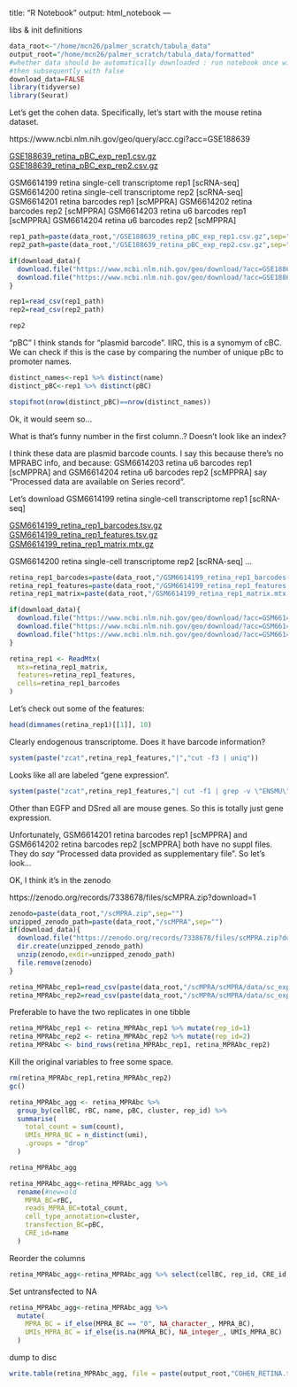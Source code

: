 <!-- # --- -->
title: "R Notebook"
output: html_notebook
---

libs & init definitions
```r
data_root<-"/home/mcn26/palmer_scratch/tabula_data"
output_root="/home/mcn26/palmer_scratch/tabula_data/formatted"
#whether data should be automatically downloaded : run notebook once with true,
#then subsequently with false
download_data=FALSE
library(tidyverse)
library(Seurat)
```


Let's get the cohen data. Specifically, let's start with the mouse retina dataset. 

https://www.ncbi.nlm.nih.gov/geo/query/acc.cgi?acc=GSE188639

[GSE188639_retina_pBC_exp_rep1.csv.gz](https://www.ncbi.nlm.nih.gov/geo/download/?acc=GSE188639&format=file&file=GSE188639%5Fretina%5FpBC%5Fexp%5Frep1%2Ecsv%2Egz)
[GSE188639_retina_pBC_exp_rep2.csv.gz](https://www.ncbi.nlm.nih.gov/geo/download/?acc=GSE188639&format=file&file=GSE188639%5Fretina%5FpBC%5Fexp%5Frep2%2Ecsv%2Egz)

GSM6614199 	retina single-cell transcriptome rep1 [scRNA-seq]
GSM6614200 	retina single-cell transcriptome rep2 [scRNA-seq]
GSM6614201 	retina barcodes rep1 [scMPPRA]
GSM6614202 	retina barcodes rep2 [scMPPRA]
GSM6614203 	retina u6 barcodes rep1 [scMPPRA]
GSM6614204 	retina u6 barcodes rep2 [scMPPRA]



```r
rep1_path=paste(data_root,"/GSE188639_retina_pBC_exp_rep1.csv.gz",sep="")
rep2_path=paste(data_root,"/GSE188639_retina_pBC_exp_rep2.csv.gz",sep="")

if(download_data){
  download.file("https://www.ncbi.nlm.nih.gov/geo/download/?acc=GSE188639&format=file&file=GSE188639%5Fretina%5FpBC%5Fexp%5Frep1%2Ecsv%2Egz",rep1_path)
  download.file("https://www.ncbi.nlm.nih.gov/geo/download/?acc=GSE188639&format=file&file=GSE188639%5Fretina%5FpBC%5Fexp%5Frep2%2Ecsv%2Egz",rep2_path)
}
```

```r
rep1=read_csv(rep1_path)
rep2=read_csv(rep2_path)
```
```r
rep2
```

"pBC" I think stands for "plasmid barcode". IIRC, this is a synomym of cBC. 
We can check if this is the case by comparing the number of unique pBc to
promoter names. 

```r
distinct_names<-rep1 %>% distinct(name)
distinct_pBC<-rep1 %>% distinct(pBC)

stopifnot(nrow(distinct_pBC)==nrow(distinct_names))
```

Ok, it would seem so...

What is that's funny number in the first column..? Doesn't look like an index?

I think these data are plasmid barcode counts. I say this because there's no 
MPRABC info, and because:
GSM6614203 	retina u6 barcodes rep1 [scMPPRA]
and
GSM6614204 	retina u6 barcodes rep2 [scMPPRA]
say
"Processed data are available on Series record".


Let's download
GSM6614199 	retina single-cell transcriptome rep1 [scRNA-seq]

[GSM6614199_retina_rep1_barcodes.tsv.gz](https://www.ncbi.nlm.nih.gov/geo/download/?acc=GSM6614199&format=file&file=GSM6614199%5Fretina%5Frep1%5Fbarcodes%2Etsv%2Egz)
[GSM6614199_retina_rep1_features.tsv.gz](https://www.ncbi.nlm.nih.gov/geo/download/?acc=GSM6614199&format=file&file=GSM6614199%5Fretina%5Frep1%5Ffeatures%2Etsv%2Egz)
[GSM6614199_retina_rep1_matrix.mtx.gz](https://www.ncbi.nlm.nih.gov/geo/download/?acc=GSM6614199&format=file&file=GSM6614199%5Fretina%5Frep1%5Fmatrix%2Emtx%2Egz)


GSM6614200 	retina single-cell transcriptome rep2 [scRNA-seq]
...

```r
retina_rep1_barcodes=paste(data_root,"/GSM6614199_retina_rep1_barcodes.tsv.gz",sep="")
retina_rep1_features=paste(data_root,"/GSM6614199_retina_rep1_features.tsv.gz",sep="")
retina_rep1_matrix=paste(data_root,"/GSM6614199_retina_rep1_matrix.mtx.gz",sep="")

if(download_data){
  download.file("https://www.ncbi.nlm.nih.gov/geo/download/?acc=GSM6614199&format=file&file=GSM6614199%5Fretina%5Frep1%5Fbarcodes%2Etsv%2Egz",retina_rep1_barcodes)
  download.file("https://www.ncbi.nlm.nih.gov/geo/download/?acc=GSM6614199&format=file&file=GSM6614199%5Fretina%5Frep1%5Ffeatures%2Etsv%2Egz",retina_rep1_features)
  download.file("https://www.ncbi.nlm.nih.gov/geo/download/?acc=GSM6614199&format=file&file=GSM6614199%5Fretina%5Frep1%5Fmatrix%2Emtx%2Egz",retina_rep1_matrix)
}
```

```r
retina_rep1 <- ReadMtx(
  mtx=retina_rep1_matrix,
  features=retina_rep1_features,
  cells=retina_rep1_barcodes
)
```
Let's check out some of the features:
```r
head(dimnames(retina_rep1)[[1]], 10)
```

Clearly endogenous transcriptome. Does it have barcode information?

```r
system(paste("zcat",retina_rep1_features,"|","cut -f3 | uniq"))
```
Looks like all are labeled "gene expression". 

```r
system(paste("zcat",retina_rep1_features,"| cut -f1 | grep -v \"ENSMU\" "))
```
Other than EGFP and DSred all are mouse genes. So this is totally just gene expression. 

Unfortunately, 
GSM6614201 	retina barcodes rep1 [scMPPRA]
and
GSM6614202 	retina barcodes rep2 [scMPPRA]
both have no suppl files. 
They do *say* "Processed data provided as supplementary file". So let's look...

OK, I think it's in the zenodo

https://zenodo.org/records/7338678/files/scMPRA.zip?download=1

```r
zenodo=paste(data_root,"/scMPRA.zip",sep="")
unzipped_zenodo_path=paste(data_root,"/scMPRA",sep="")
if(download_data){
  download.file("https://zenodo.org/records/7338678/files/scMPRA.zip?download=1",zenodo)
  dir.create(unzipped_zenodo_path)
  unzip(zenodo,exdir=unzipped_zenodo_path)
  file.remove(zenodo)
}
```

```r
retina_MPRAbc_rep1=read_csv(paste(data_root,"/scMPRA/scMPRA/data/sc_expression_retina/retina_pBC_ec_rBC_ec_rep1.csv",sep=""))
retina_MPRAbc_rep2=read_csv(paste(data_root,"/scMPRA/scMPRA/data/sc_expression_retina/retina_pBC_ec_rBC_ec_rep2.csv",sep=""))
```
Preferable to have the two replicates in one tibble
```r
retina_MPRAbc_rep1 <- retina_MPRAbc_rep1 %>% mutate(rep_id=1)
retina_MPRAbc_rep2 <- retina_MPRAbc_rep2 %>% mutate(rep_id=2)
retina_MPRAbc <- bind_rows(retina_MPRAbc_rep1, retina_MPRAbc_rep2)
```

Kill the original variables to free some space. 
```r
rm(retina_MPRAbc_rep1,retina_MPRAbc_rep2)
gc()
```


```r
retina_MPRAbc_agg <- retina_MPRAbc %>%
  group_by(cellBC, rBC, name, pBC, cluster, rep_id) %>%
  summarise(
    total_count = sum(count),
    UMIs_MPRA_BC = n_distinct(umi),
    .groups = "drop"
  )
```

```r
retina_MPRAbc_agg
```





```r
retina_MPRAbc_agg<-retina_MPRAbc_agg %>% 
  rename(#new=old
    MPRA_BC=rBC,
    reads_MPRA_BC=total_count,
    cell_type_annotation=cluster,
    transfection_BC=pBC,
    CRE_id=name
  )
```
Reorder the columns
```r
retina_MPRAbc_agg<-retina_MPRAbc_agg %>% select(cellBC, rep_id, CRE_id,cell_type_annotation,MPRA_BC,reads_MPRA_BC,UMIs_MPRA_BC,transfection_BC)
```

Set untransfected to NA
```r
retina_MPRAbc_agg<-retina_MPRAbc_agg %>%
  mutate(
    MPRA_BC = if_else(MPRA_BC == "0", NA_character_, MPRA_BC),
    UMIs_MPRA_BC = if_else(is.na(MPRA_BC), NA_integer_, UMIs_MPRA_BC)
  )
```

dump to disc
```r
write.table(retina_MPRAbc_agg, file = paste(output_root,"COHEN_RETINA.tsv",sep="/"), sep = "\t", row.names = FALSE, quote = FALSE)
```

